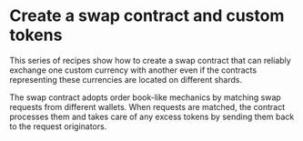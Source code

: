 
# Create a swap contract and custom tokens

This series of recipes show how to create a swap contract that can reliably exchange one custom currency with another even if the contracts representing these currencies are located on different shards. 

The swap contract adopts order book-like mechanics by matching swap requests from different wallets. When requests are matched, the contract processes them and takes care of any excess tokens by sending them back to the request originators.

<CookbookCardSection>
  <CookbookCard badges={[CookbookBadges[0]]} tag={{
    label: "8 min read",
  }} id='swap1' title='Design the swap contract' description='' to='./cookbook/swap/create-swap-contract'
  />
  <CookbookCard badges={[CookbookBadges[2]]} tag={{
    label: "7 min read",
  }} id='swap2' title='Deploy and test the swap contract' description='' to='./cookbook/swap/deploy-test-swap'/>
</CookbookCardSection>